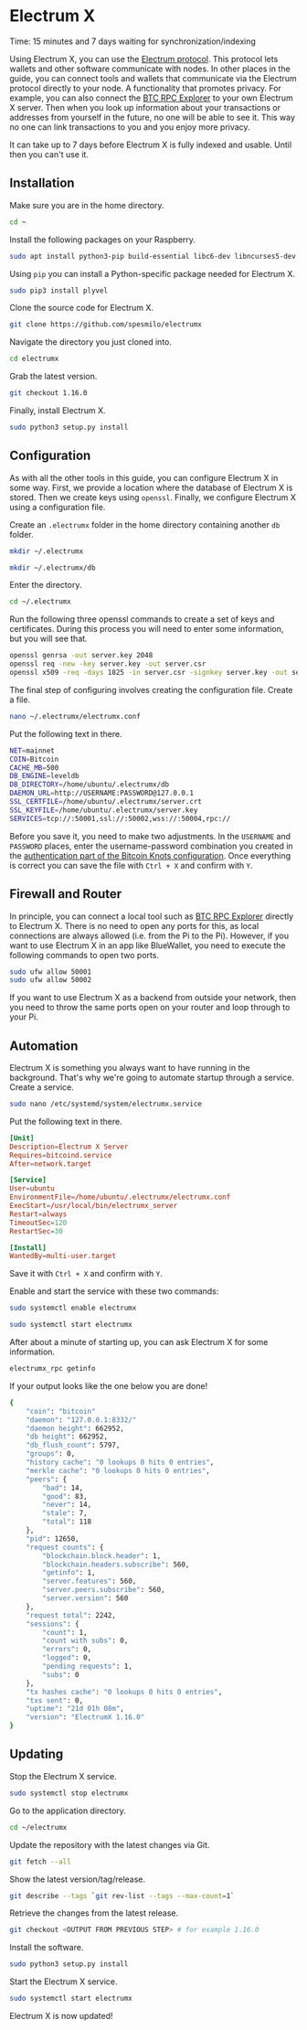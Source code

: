 
# Electrum X

<Callout emoji="&#x2139;">
	Time: 15 minutes and 7 days waiting for synchronization/indexing
</Callout>

Using Electrum X, you can use the [Electrum protocol](https://electrumx-spesmilo.readthedocs.io/en/latest/protocol-basics.html). This protocol lets wallets and other software communicate with nodes. In other places in the guide, you can connect tools and wallets that communicate via the Electrum protocol directly to your node. A functionality that promotes privacy. For example, you can also connect the [BTC RPC Explorer](/bitcoin-knots-extensions/btc-rpc-explorer) to your own Electrum X server. Then when you look up information about your transactions or addresses from yourself in the future, no one will be able to see it. This way no one can link transactions to you and you enjoy more privacy.

It can take up to 7 days before Electrum X is fully indexed and usable. Until then you can't use it.

## Installation

Make sure you are in the home directory.

```bash
cd ~
```

Install the following packages on your Raspberry.

```bash
sudo apt install python3-pip build-essential libc6-dev libncurses5-dev libncursesw5-dev libreadline-dev libleveldb-dev
```

Using `pip` you can install a Python-specific package needed for Electrum X.

```bash
sudo pip3 install plyvel
```

Clone the source code for Electrum X.

```bash
git clone https://github.com/spesmilo/electrumx
```

Navigate the directory you just cloned into.

```bash
cd electrumx
```

Grab the latest version.

```bash
git checkout 1.16.0
```

Finally, install Electrum X.

```bash
sudo python3 setup.py install
```

## Configuration

As with all the other tools in this guide, you can configure Electrum X in some way. First, we provide a location where the database of Electrum X is stored. Then we create keys using `openssl`. Finally, we configure Electrum X using a configuration file.

Create an `.electrumx` folder in the home directory containing another `db` folder.

```bash
mkdir ~/.electrumx

mkdir ~/.electrumx/db
```

Enter the directory.

```bash
cd ~/.electrumx
```

Run the following three openssl commands to create a set of keys and certificates. During this process you will need to enter some information, but you will see that.

```bash
openssl genrsa -out server.key 2048
openssl req -new -key server.key -out server.csr
openssl x509 -req -days 1825 -in server.csr -signkey server.key -out server.crt
```

The final step of configuring involves creating the configuration file. Create a file.

```bash
nano ~/.electrumx/electrumx.conf
```

Put the following text in there.

```bash
NET=mainnet
COIN=Bitcoin
CACHE_MB=500
DB_ENGINE=leveldb
DB_DIRECTORY=/home/ubuntu/.electrumx/db
DAEMON_URL=http://USERNAME:PASSWORD@127.0.0.1
SSL_CERTFILE=/home/ubuntu/.electrumx/server.crt
SSL_KEYFILE=/home/ubuntu/.electrumx/server.key
SERVICES=tcp://:50001,ssl://:50002,wss://:50004,rpc://
```

Before you save it, you need to make two adjustments. In the `USERNAME` and `PASSWORD` places, enter the username-password combination you created in the [authentication part of the Bitcoin Knots configuration](/bitcoin-knots/configure-and-start). Once everything is correct you can save the file with `Ctrl + X` and confirm with `Y`.

## Firewall and Router

In principle, you can connect a local tool such as [BTC RPC Explorer](/bitcoin-knots-extensions/btc-rpc-explorer) directly to Electrum X. There is no need to open any ports for this, as local connections are always allowed (i.e. from the Pi to the Pi). However, if you want to use Electrum X in an app like BlueWallet, you need to execute the following commands to open two ports.

```bash
sudo ufw allow 50001
sudo ufw allow 50002
```

If you want to use Electrum X as a backend from outside your network, then you need to throw the same ports open on your router and loop through to your Pi.

## Automation

Electrum X is something you always want to have running in the background. That's why we're going to automate startup through a service. Create a service.

```bash
sudo nano /etc/systemd/system/electrumx.service
```

Put the following text in there.

```toml
[Unit]
Description=Electrum X Server
Requires=bitcoind.service
After=network.target

[Service]
User=ubuntu
EnvironmentFile=/home/ubuntu/.electrumx/electrumx.conf
ExecStart=/usr/local/bin/electrumx_server
Restart=always
TimeoutSec=120
RestartSec=30

[Install]
WantedBy=multi-user.target
```

Save it with `Ctrl + X` and confirm with `Y`.

Enable and start the service with these two commands:

```bash
sudo systemctl enable electrumx

sudo systemctl start electrumx
```

After about a minute of starting up, you can ask Electrum X for some information.

```bash
electrumx_rpc getinfo
```

If your output looks like the one below you are done!

```bash
{
    "coin": "bitcoin"
    "daemon": "127.0.0.1:8332/"
    "daemon height": 662952,
    "db height": 662952,
    "db_flush_count": 5797,
    "groups": 0,
    "history cache": "0 lookups 0 hits 0 entries",
    "merkle cache": "0 lookups 0 hits 0 entries",
    "peers": {
        "bad": 14,
        "good": 83,
        "never": 14,
        "stale": 7,
        "total": 118
    },
    "pid": 12650,
    "request counts": {
        "blockchain.block.header": 1,
        "blockchain.headers.subscribe": 560,
        "getinfo": 1,
        "server.features": 560,
        "server.peers.subscribe": 560,
        "server.version": 560
    },
    "request total": 2242,
    "sessions": {
        "count": 1,
        "count with subs": 0,
        "errors": 0,
        "logged": 0,
        "pending requests": 1,
        "subs": 0
    },
    "tx hashes cache": "0 lookups 0 hits 0 entries",
    "txs sent": 0,
    "uptime": "21d 01h 08m",
    "version": "ElectrumX 1.16.0"
}
```

## Updating

Stop the Electrum X service.

```bash
sudo systemctl stop electrumx
```

Go to the application directory.

```bash
cd ~/electrumx
```

Update the repository with the latest changes via Git.

```bash
git fetch --all
```

Show the latest version/tag/release.

```bash
git describe --tags `git rev-list --tags --max-count=1`
```

Retrieve the changes from the latest release.

```bash
git checkout <OUTPUT FROM PREVIOUS STEP> # for example 1.16.0
```

Install the software.

```bash
sudo python3 setup.py install
```

Start the Electrum X service.

```bash
sudo systemctl start electrumx
```

Electrum X is now updated!

